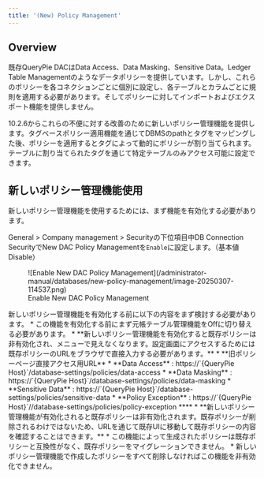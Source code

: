 ```yaml
---
title: '(New) Policy Management'
---
```



## Overview

既存QueryPie DACはData Access、Data Masking、Sensitive Data。Ledger Table Managementのようなデータポリシーを提供しています。しかし、これらのポリシーを各コネクションごとに個別に設定し、各テーブルとカラムごとに規則を適用する必要があります。そしてポリシーに対してインポートおよびエクスポート機能を提供しません。

10.2.6からこれらの不便に対する改善のために新しいポリシー管理機能を提供します。タグベースポリシー適用機能を通じてDBMSのpathとタグをマッピングした後、ポリシーを適用するとタグによって動的にポリシーが割り当てられます。テーブルに割り当てられたタグを通じて特定テーブルのみアクセス可能に設定できます。

## 新しいポリシー管理機能使用

新しいポリシー管理機能を使用するためには、まず機能を有効化する必要があります。

General &gt; Company management &gt; Securityの下位項目中DB Connection SecurityでNew DAC Policy Managementを`Enable`に設定します。（基本値Disable）<br/>

<figure data-layout="center" data-align="center">
![Enable New DAC Policy Management](/administrator-manual/databases/new-policy-management/image-20250307-114537.png)
<figcaption>
Enable New DAC Policy Management
</figcaption>
</figure>

<Callout type="important">
新しいポリシー管理機能を有効化する前に以下の内容をまず検討する必要があります。
* この機能を有効化する前にまず元帳テーブル管理機能をOffに切り替える必要があります。
*  **新しいポリシー管理機能を有効化すると既存ポリシーは非有効化され、メニューで見えなくなります。設定画面にアクセスするためには既存ポリシーのURLをブラウザで直接入力する必要があります。** 
*  **旧ポリシーページ直接アクセス用URL** 
    *  **Data Access**  : https://`{QueryPie Host}`/database-settings/policies/data-access
    *  **Data Masking**  : https://`{QueryPie Host}`/database-settings/policies/data-masking
    *  **Sensitive Data**  : https://`{QueryPie Host}`/database-settings/policies/sensitive-data
    *  **Policy Exception**  : https://`{QueryPie Host}`//database-settings/policies/policy-exception **** 
*  **新しいポリシー管理機能が有効化されると既存ポリシーは非有効化されます。既存ポリシーが削除されるわけではないため、URLを通じて既存UIに移動して既存ポリシーの内容を確認することはできます。**  
* この機能によって生成されたポリシーは既存ポリシーと互換性がなく、既存ポリシーをマイグレーションできません。
* 新しいポリシー管理機能で作成したポリシーをすべて削除しなければこの機能を非有効化できません。 
</Callout>


